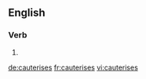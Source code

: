 
==English==

===Verb===
{{head|en|verb form}}

# {{en-third-person singular of|cauterise}}

[[de:cauterises]]
[[fr:cauterises]]
[[vi:cauterises]]